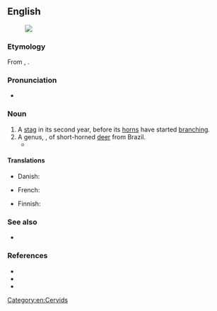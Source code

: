 {{also|Brocket}}

==English==
[[File:Mazama_gouazoubira_(AU)-right_01.JPG|thumb|{{taxlink|Mazama gouazoubira|species|ver=220131}}]]

===Etymology===
From {{etyl|frm|en}} {{m|frm|brocart}}, {{m|frm|broquart}}.

===Pronunciation===
* {{a|UK}} {{IPA|en|/ˈbɹɒkɪt/}}

===Noun===
{{en-noun}}

# A [[stag]] in its second year, before its [[horn]]s have started [[branch]]ing.
# A genus, {{taxlink|Mazama|genus}}, of short-horned [[deer]] from Brazil.
#* {{quote-text|en|year=1998|author=Valerius Geist|title=Deer of the World| page=118| passage=Before fighting, '''brockets''' rear and jump in display; when fighting, they jump over each other, striking the opponent with the hooves of the forelegs or hind legs in passing.}}

====Translations====
{{trans-top|young stag with straight horns}}
* Danish: {{t|da|spidsbuk|c}}
{{trans-mid}}
* French: {{t+|fr|daguet|m}}
{{trans-bottom}}

{{trans-top|deer of genus ''Mazama''}}
* Finnish: {{t|fi|piikkokauris}}
{{trans-mid}}
{{trans-bottom}}

===See also===
* {{l|en|pricket}}

===References===
* {{pedia|brocket deer}}
* {{specieslite|i=1|Mazama}}
* {{comcatlite|i=1|Mazama}}

[[Category:en:Cervids]]
